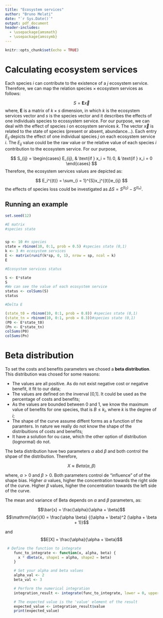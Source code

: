 ```yaml
---
title: "Ecosystem services"
author: "Bruno Melati"
date: "`r Sys.Date()`"
output: pdf_document
header-includes:
  - \usepackage{amsmath}
  - \usepackage{amssymb}
---
```

```r
knitr::opts_chunk$set(echo = TRUE)
```

# Calculating ecosystem services

Each species *i* can contribute to the existence of a *j* ecosystem service. Therefore, we can map the relation species $\times$ ecosystem services as follows: 


$$ S = \mathbf{E}\vec{x}$$
where, $\mathbf{E}$ is a matrix of $k \times s$ dimension, in which $k$ is the ecosystem services vector and $s$ is the species vector and it describes the effects of one individuals species to ecossystem service. For our purpose, we can deal with the effect of species *i* on ecosystem services *k*. The vector $\vec{x}$ is related to the state of species (present or absent, abundance...). Each entry $E_{ij}$ depicts the effect of one individual species $j$ on each ecosystem service $i$. The $E_{ij}$ value could be the raw value or the relative value of each species $i$ contribution to the ecosystem service. For our purpose, 
 
 $$
 S_{ij} = 
 \begin{cases}
 E_{ij}, & \text{if } x_i = 1\\
 0, & \text{if } x_i = 0
 \end{cases}
 $$
Therefore, the ecosystem services values are depicted as:

$$
E_i^{(t)} = \sum_{i = 1}^{S}x_j^{(t)}e_{ij}
$$
the effects of species loss could be investigated as $\Delta{S} = S^{(t_0)} - S^{(t_n)}$. 

## Running an example


```r
set.seed(12)
```

```r

#E matrix
#species state


sp <- 10 #n species
state = rbinom(10, 0:1, prob = 0.5) #species state (0,1)
k <- 3 #n ecosystem services
E <- matrix(runif(k*sp, 0, 1), nrow = sp, ncol = k) 
E
```

```r
#Ecosystem services status

S <- E*state
S
#We can see the value of each ecosystem service
status <- colSums(S) 
status
```


```r
#Delta E

(state_t0 = rbinom(10, 0:1, prob = 0.8)) #species state (0,1)
(state_tn = rbinom(10, 0:1, prob = 0.3))#species state (0,1)
(P0 <- E*state_t0)
(Pn <- E*state_tn) 
colSums(P0)
colSums(Pn)

```


# Beta distribution

To set the costs and benefits parameters we chosed a **beta distribution**. This distribution was chosed for some reasons:

  - The values are all positive. As do not exist negative cost or negative benefit, it fit to our data;
  - The values are defined on the inverval [0,1]. It could be used as the percentage of costs and benefits;
  - As the values are bounded between 0 and 1, we know the maximum value of benefits for one species, that is $B \le k_{i}$, where *k* is the degree of *i*;
  - The shape of the curve assume diffent forms as a function of the paramters. In nature we really do not know the shape of the distribuitions of costs and benefits;
  - It have a solution for ou case, which the other option of distribution (lognormal) do not.

The beta distribution have two parameters $\alpha$ abd $\beta$ and both control the shpae of the distribution. Therefore, 

$$ X \approx Beta(\alpha,\beta)$$

where, $\alpha > 0$ and  $\beta > 0$. Both parameters control de "influence" of of the shape bias. Higher $\alpha$ values, higher the concentration towards the right side of the curve. Higher $\beta$ values, higher the concentration towards the left side of the curve. 

The mean and variance of Beta depends on $\alpha$ and $\beta$ parameters, as:

$$\bar{x} = \frac{\alpha}{\alpha + \beta}$$
$$\mathrm{Var}(X) = \frac{\alpha \beta} {(\alpha + \beta)^2 (\alpha + \beta + 1)}$$

and $$E[X] = \frac{\alpha}{\alpha + \beta}$$

```r
 # Define the function to integrate
    func_to_integrate <- function(x, alpha, beta) {
      x * dbeta(x, shape1 = alpha, shape2 = beta)
    }

    # Set your alpha and beta values
    alpha_val <- 2
    beta_val <- 3

    # Perform the numerical integration
    integration_result <- integrate(func_to_integrate, lower = 0, upper = 1, alpha = alpha_val, beta = beta_val)

    # The expected value is the 'value' element of the result
    expected_value <- integration_result$value
    print(expected_value)

```









